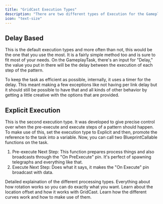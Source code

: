 ```yaml
---
title: "GridCast Execution Types"
description: "There are two different types of Execution for the GameplayTasks that GridCast comes with."
icon: "text-size"
---
```


## Delay Based

This is the default execution types and more often than not, this would be the one that you use the most. It is a fairly simple method too and is sure to fit most of your needs. On the GameplayTask, there's an input for "Delay," the value you put in there will be the delay between the execution of each step of the pattern.

To keep the task as efficient as possible, internally, it uses a timer for the delay. This meant making a few exceptions like not having per link delay but it should still be possible to have that and all kinds of other behavior by getting a little creative with the options that are provided.

## Explicit Execution

This is the second execution type. It was developed to give precise control over when the pre-execute and execute steps of a pattern should happen. To make use of this, set the execution type to Explicit and then, promote the reference to the task into a variable. Now, you can call two BlueprintCallable functions on the task.

1. Pre-execute Next Step: This function prepares process things and also broadcasts through the "On PreExecute" pin. It's perfect of spawning telegraphs and everything like that.
2. Execute Next Step: Does what it says, it makes the "On Execute" pin broadcast with data.

<Columns cols={2}>
  <Card title="GridCast Processing Types" icon="microchip" href="/essentials/processing-types">
    Detailed explaination of the different processing types.
  </Card>
  <Card title="Rotation" icon="spinner" href="/essentials/rotation">
    Everything about how rotation works so you can do exactly what you want.
  </Card>
  <Card title="Location Offset" icon="grid" href="/essentials/location-offset">
    Learn about the location offset and how it works with GridCast.
  </Card>
  <Card title="Curves" icon="wave-sine" href="/essentials/curves">
    Learn how the different curves work and how to make use of them.
  </Card>
</Columns>